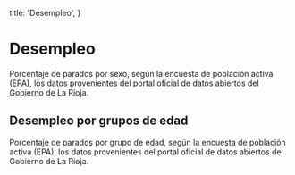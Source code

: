 
  title: 'Desempleo',
}

# Desempleo

Porcentaje de parados por sexo, según la encuesta de población activa (EPA), los datos provenientes del portal oficial de datos abiertos del Gobierno de La Rioja.

<UnemploymentRatesPerSex originUrl="https://web.larioja.org/dato-abierto/datoabierto?n=opd-34" />

## Desempleo por grupos de edad

Porcentaje de parados por grupo de edad, según la encuesta de población activa (EPA), los datos provenientes del portal oficial de datos abiertos del Gobierno de La Rioja. 

<UnemploymentRatesPerAgeGroup originUrl="https://web.larioja.org/dato-abierto/datoabierto?n=opd-29" />
